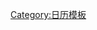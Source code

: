 {{serial|前一年號|{{{1}}}| {{{2}}} |下一年號|{{{3}}}}}<noinclude>{{pp-template}}
[[Category:日历模板]]
</noinclude>